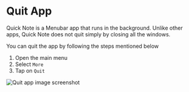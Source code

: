 #  Quit App

Quick Note is a Menubar app that runs in the background. Unlike other apps, Quick Note does not quit simply by closing all the windows.

You can quit the app by following the steps mentioned below

1. Open the main menu
2. Select `More`
3. Tap on `Quit`

![Quit app image screenshot](../img/quitApp.png)